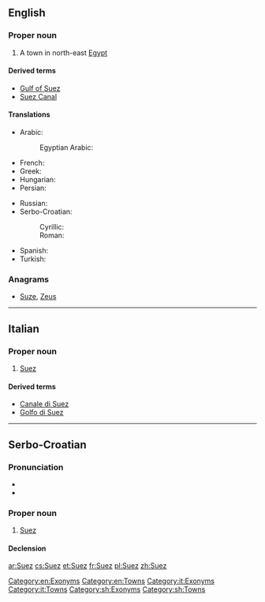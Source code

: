 ==English==

===Proper noun===
{{wikipedia}}
{{en-proper noun}}

# A town in north-east [[Egypt]]

====Derived terms====
* [[Gulf of Suez]]
* [[Suez Canal]]

====Translations====
{{trans-top|Suez, Egypt}}
* Arabic: {{t-|ar|السويس|m|tr=al-suways}}
*: Egyptian Arabic: {{tø|arz|السويس|tr=el-sewēs|sc=Arab}}
* French: {{t+|fr|Suez}}
* Greek: {{t-|el|Σουέζ|n|tr=Suez}}
* Hungarian: {{t-|hu|Szuez}}
* Persian: {{t+|fa|سوئز|tr=suez|sc=fa-Arab}}
{{trans-mid}}
* Russian: {{t-|ru|Суэц|m|tr=Suéc}}
* Serbo-Croatian:
*: Cyrillic: {{t-|sh|Су̀ез|m|sc=Cyrl}}
*: Roman: {{t-|sh|Sùez|m}}
* Spanish: {{t-|es|Suez|m}}
* Turkish: {{t-|tr|Süveyş}}
{{trans-bottom}}

===Anagrams===
* [[Suze#English|Suze]], [[Zeus#English|Zeus]]

[[Category:en:Exonyms]]
[[Category:en:Towns]]

----

==Italian==

===Proper noun===
{{wikipedia|lang=it}}
{{it-proper noun}}

# [[#English|Suez]]

====Derived terms====
* [[Canale di Suez]]
* [[Golfo di Suez]]

[[Category:it:Exonyms]]
[[Category:it:Towns]]

----

==Serbo-Croatian==

===Pronunciation===
* {{IPA|/sǔez/|lang=sh}}
* {{hyphenation|Su|ez}}

===Proper noun===
{{sh-proper noun|g=m|head=Sùez|r|Суез|Су̀ез}}

# [[#English|Suez]]

====Declension====
{{sh-decl-noun-unc
|Suez
|Sueza
|Suezu
|Suez
|Suezu
|Suezu
|Suezom
}}

[[Category:sh:Exonyms]]
[[Category:sh:Towns]]

[[ar:Suez]]
[[cs:Suez]]
[[et:Suez]]
[[fr:Suez]]
[[pl:Suez]]
[[zh:Suez]]